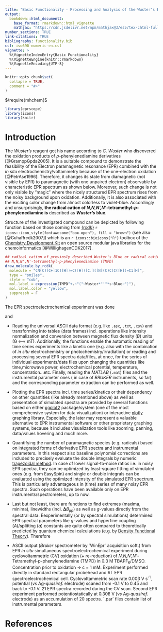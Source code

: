 ```yaml
---
title: "Basic Functionality - Processing and Analysis of the Wuster's Blue EPR Spectrum"
output: 
  bookdown::html_document2:
    base_format: rmarkdown::html_vignette
    mathjax: "https://cdn.jsdelivr.net/npm/mathjax@3/es5/tex-chtml-full.js"
number_sections: TRUE
link-citations: TRUE
bibliography: functionality.bib
csl: iso690-numeric-en.csl
vignette: >
  %\VignetteIndexEntry{Basic Functionality}
  %\VignetteEngine{knitr::rmarkdown}
  %\VignetteEncoding{UTF-8}
---
```


```r
knitr::opts_chunk$set(
  collapse = TRUE,
  comment = "#>"
)
```

$\require{mhchem}$

```r
library(eprscope)
library(icons)
library(knitr)
```

# Introduction

The *Wuster's* reagent got his name according to *C. Wuster* who discovered the oxidation products of *p*-phenylenediamine derivatives [@GramppGpda2005]. It is a suitable compound to demonstrate the feasibility of the Electron paramagnetic resonance (EPR) combined with the *in situ* electrochemistry/voltammetry because of the one-electron oxidation [@PetrAse1996]. Therefore, it changes its state from diamagnetic (not visible by EPR) to paramagnetic (with one unpaired electron) observable by characteristic EPR spectrum as shown below. Moreover, such change is not only visible by "magic" where the nicely structured EPR spectrum rises from the noisy background upon oxidation. Additionally, it is also associated with the exciting color change from almost colorless to violet-blue. Accordingly and unsurprisingly, **the radical cation of *N,N,N',N'*-tetramethyl-*p*-phenylenediamine is** described as ***Wuster's*** **blue**.

Structure of the investigated compound can be depicted by following function based on those coming from [{rcdk}](https://cdk-r.github.io/cdkr/) `r icons::icon_style(fontawesome("box-open"), fill = "brown")` (see also [@GuhaRrcdk2007]) which is an `r icons::bioicons("R")` toolbox of the [Chemistry Development Kit](https://cdk.github.io/) an open source modular java libraries for the chemoinformatics [@WillighagenCDK2017].

```r

## radical cation of previosly described Wuster's Blue or radical cation
## N,N,N',N'-tetramethyl-p-phenylenediamine (TMPD)
draw_molecule_by_rcdk(
  molecule = "CN(C)[C+]1C([H])=C([H])[C.]([N](C)C)C([H])=C1[H]",
  type = "smiles",
  style = "cob",
  mol.label = expression(TMPD^+.~"("~Wuster*"'"*s~Blue~")"),
  mol.label.color = "yellow",
  suppressh = F
)

```

The EPR spectroelectrochemical experiment was done

and

-   Reading the universal ASCII data format (e.g. like `.asc`, `.txt`, `.csv`) and transforming into tables (data frames) incl. operations like intensity normalization and conversion between magnetic flux density (*B*) units (G ⟺ mT). Additionally, the functions enable the automatic reading of time series experiments like a kinetic one (e.g. also with the combination of *in situ* electrochemistry or photochemistry/irradiation) or reading and processing several EPR spectra data/files, at once, for the series of individual experiments/data files upon changing the quantities like time,microwave power, electrochemical potential, temperature, concentration...etc. Finally, reading the *MATLAB* (`.mat`) files and the instrumental parameter ones ( in case of *BRUKER* instruments, so far) and the corresponding parameter extraction can be performed as well.

-   Plotting the EPR spectra incl. time series/kinetics or their dependency on other quantities (like already mentioned above) as well as presentation of simulated spectra are provided by several functions based on either [ggplot2](https://ggplot2.tidyverse.org/) package/system (one of the most comprehensive system for data visualization) or interactive [plotly](https://plotly.com/r/) graphing library. Especially, the later may represent a valuable alternative to EPR instrumental software or other proprietary graphing systems, because it includes visualization tools like zooming, panning, data/values hovering and much more.

-   Quantifying the number of paramagnetic species (e.g. radicals) based on integrated forms of derivative EPR spectra and instrumental parameters. In this respect also baseline polynomial corrections are included to precisely evaluate the double integrals by numeric [trapezoidal method](https://mathworld.wolfram.com/TrapezoidalRule.html). In case of lower signal-to-noise ratios i.e. in noisy EPR spectra, they can be optimized by least-square fitting of simulated ones (e.g. from EasySpin) and single or double integrals can be evaluated using the optimized intensity of the simulated EPR spectrum. This is particularly advantageous in (time) series of many noisy EPR spectra. Such operations have been available only on EPR instruments/spectrometers, up to now.

-   Last but not least, there are functions to find extremes (maxima, minima), linewidths (incl. 𝚫*B*~pp~) as well as *g*-values directly from the spectral data. Eexperimentally (or by spectral simulations) determined EPR spectral parameters like *g*-values and hyperfine coupling (*A*)/splitting (*a*) constants are quite often compared to theoretically predicted by quantum chemical calculations (e.g. by [Density Functional Theory](https://gaussian.com/dft/)). Therefore

-   ASCII output (*Bruker* spectrometer by \`WinEpr\` acquisition soft.) from EPR *in situ* simultaneous spectroelectrochemical experiment during cyclovoltammetric (CV) oxidation (+ re-reduction) of *N,N,N',N'*-Tetramethyl-p-phenylenediamine (TMPD) in 0.3 M TBAPF~6~/DMSO. Concentration prior to oxidation =\> c = 1 mM. Experiment performed directly in standard rectangular probehead and RT EPR spectroelectrochemical cell. Cyclovoltammetric scan rate 0.003 V s^-1^, potential (*vs* Ag-*quasiref.* electrode) scaned from -0.1 V to 0.45 and back to -0.1 V. 21 EPR spectra recorded during the CV scan. Second EPR experiment performed potentiostatically at 0.308 V (*vs* Ag-*quasiref.* electrode) as an accumulation of 20 spectra. \`.par\` files contain list of instrumental parameters.

# References {.unnumbered}
